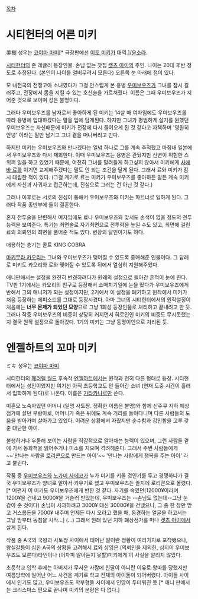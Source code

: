 [[목차]]

= 시티헌터의 어른 미키 =
美樹
성우는 [[코야마 마미]][* 극장판에선 [[이토 미키]]가 대역.]/[[윤소라]].

[[시티헌터]]의 준 레귤러 등장인물.
손님 없는 찻집 [[캣츠 아이]]의 주인. 나이는 20대 후반 정도로 추정된다. (본인이 나이를 얼버무려서 모른다)
오른쪽 눈 아래에 점이 있다.

모 내전국의 전쟁고아 소녀였다가 그걸 안스럽게 본 용병 [[우미보우즈]]가 그녀를 잠시 길러주고, 전장에서 몸을 지킬 수 있는 호신술을 가르쳐줬다. 이름은 그때 우미보우즈가 지어준 것으로 보이며 성은 불명이다.

그러다 우미보우즈를 남자로서 좋아하게 된 미키는 14살 때 여자임에도 우미보우즈를 따라 용병에 입대하겠다는 말을 입에 담게된다. 하지만 그녀가 평범하게 살기를 원했던 우미보우즈는 자신때문에 미키가 전장에 다시 들어오게 된 것 같다고 자책하며 '영원히 안녕' 이라는 말만 남기고 그녀 곁을 떠나버리고 만다.

하지만 미키는 우미보우즈와 만나겠다는 일념 하나로 그를 계속 추적했고 마침내 일본에서 우미보우즈와 다시 재회한다. 이때 우미보우즈는 용병은 관뒀지만 신변이 위험한 스위퍼 일을 하고 있었기 때문에, 여전히 그녀를 말려들게 하고싶지 않아서 미키에게 [[사에바 료]]를 이기면 교제해주겠다는 말도 안 되는 조건을 달게 된다. 그래서 료와 미키가 잠시 대립한 적이 있다. (그걸 계기로 료는 미키가 우미보우즈를 좋아하든 말든 계속 미키에게 자신과 사귀자고 접근하는데, 진심으로 그러는 건 아닌 것 같다.)

그러나 이후로는 서로의 진심이 통해서 우미보우즈와 미키는 파트너로 일하게 된다. 그러다 작품 종반부에 둘이 결혼한다.

혼자 전투술을 단련해서 여자임에도 료나 우미보우즈와 맞서도 손색이 없을 정도의 전투 능력을 보여준다. 특기는 최면술로 자기최면으로 전투력을 높일 수도 있고, 최면에 걸린 료의 의뢰인의 최면을 풀어준 적도 있다. 변장의 달인이기도 하다.

애용하는 총기는 콜트 KING COBRA

[[마키무라 카오리]]는 그녀와 우미보우즈가 맺어질 수 있도록 중매해준 인물이다. 그 답례로 미키도 카오리와 료와 맺어질 수 있도록 뒤에서 열심히 지원해주었다.

애니판에서는 설정을 완전히 변경하려다가 원래의 설정으로 돌아간 흔적이 눈에 띈다. TV판 1기에서는 카오리의 친구로 등장해서 소매치기일에 눈을 떴다가 우미보우즈에게 반해서 그의 매니저가 되는 설정이지만, 2기에서 이 설정을 폐기하고 원작에서 미키가 처음 등장하는 에피소드를 그대로 등장시켰다. 아마 그녀의 시티헌터에서의 원작설정이 처음에는 '''너무 문제가 되었던 모양'''으로 그냥 1회성 등장인물로 처리하고 끝내려고 한 듯. 그러나 작중 우미보우즈의 비중이 상당히 커지면서 히로인인 미키의 비중도 무시못했는지 결국 원작 설정으로 돌아갔다. 1기의 미키는 그냥 동명이인으로 처리된 듯.

= 엔젤하트의 꼬마 미키 =
ミキ
성우는 [[코야마 마미]]

시티헌터의 [[패러렐 월드]] 후속작 [[엔젤하트]]에서는 원작과 전혀 다른 형태로 등장. 시티헌터에서는 성인이었지만 여기선 아직 초등학교도 안 들어간 소녀 (연재 도중 시간이 흘러서 입학하게 된다)로 나온다. 이름은 [[가타카나]]로만 쓴다.

미혼모 노숙자였던 어머니 (일명 사토짱. 정확한 이름은 불명)와 함께 신주쿠 지하 폐상점가에 살던 부랑아로, 어머니가 죽은 뒤에도 계속 거리를 돌아다니며 다른 사람들의 도움을 받아가며 살아가고 있었다. 어려운 상황에서 자랐지만 순수함과 강인함을 고루 갖춘 대단한 아이.

불행하거나 우울해 보이는 사람을 직감적으로 알아채는 능력이 있으며, 그런 사람들 곁에 가서 동화책을 읽어주거나 미소를 지으며 격려해준다. 그래서 주변 사람들에게 ~~'만나는 사람을 [[로리콘]]으로 만드는 아이'~~ '만나는 사람에게 행복을 주는 아이' 라고 불린다.

작품 중 [[우미보우즈]]와 [[노가미 사에코]]가 누가 미키를 키울 것인가를 두고 경쟁하다가 결국 우미보우즈가 양녀로 맡아서 키우기로 했고 우미보우즈는 졸지에 로리콘으로 몰렸다.[* 어쩐지 이 미키도 우미보우즈에게 반한 것 같다. 자기를 속였던(12000¥이라며 1200¥을 건네고 9000¥을 거슬러 받았는데, 우미보우즈는 --손님도 없는데--그냥 눈 감아 준 것이다) 손님이 사과하려고 3000¥ 대신 30000¥을 건넸으나, 그 중 한 장만 받고 거스름돈을 7000¥ 내주며 언제든 다시 오라고 했을 때, 동경하는 얼굴을 하고서는 그날 밤부터 동침을 시작…] (...) 그래서 원래 있던 지하 폐상점가를 떠나 [[캣츠 아이]]에서 살게 된다.

작품 중 A국의 국왕과 사토짱 사이에서 태어난 딸이란 정황이 여러가지로 포착됐으나, 왕실갈등이 심한 A국의 상황을 고려해서 료와 샹잉은 (의뢰인을 제외한, 심지어 우미보우즈도 모른다)타인이나 (어차피 알아듣지 못할)미키에게 이 사실을 알리지 않았다.

초등학교 입학 후에는 아버지가 무서운 사람에 친딸이 아니란 이유로 왕따를 당했지만 여름방학에 일어난 어느 사건을 계기로 학교 전체의 아이돌이 되어버렸다. 아이들 사이에서 인기도 많고, 우미보우즈도 학부형들 사이에서 인망이 두터워진 듯.[* 애니 판에서는 크리스마스 편으로 끝나며 미키의 분량은 다 없다.]
